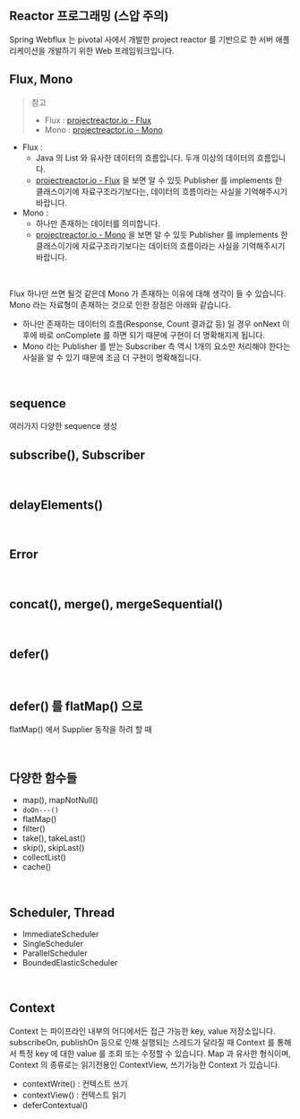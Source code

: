 ## Reactor 프로그래밍 (스압 주의)

Spring Webflux 는 pivotal 사에서 개발한 project reactor 를 기반으로 한 서버 애플리케이션을 개발하기 위한 Web 프레임워크입니다.<br/>



## Flux, Mono

> 참고
>
> - Flux : [projectreactor.io - Flux](https://projectreactor.io/docs/core/release/api/reactor/core/publisher/Flux.html)
> - Mono : [projectreactor.io - Mono](https://projectreactor.io/docs/core/release/api/reactor/core/publisher/Mono.html)



- Flux : 
  - Java 의 List 와 유사한 데이터의 흐름입니다. 두개 이상의 데이터의 흐름입니다.
  - [projectreactor.io - Flux](https://projectreactor.io/docs/core/release/api/reactor/core/publisher/Flux.html) 을 보면 알 수 있듯 Publisher 를 implements 한 클래스이기에 자료구조라기보다는, 데이터의 흐름이라는 사실을 기억해주시기 바랍니다.
- Mono : 
  - 하나만 존재하는 데이터를 의미합니다.
  - [projectreactor.io - Mono](https://projectreactor.io/docs/core/release/api/reactor/core/publisher/Mono.html) 을 보면 알 수 있듯 Publisher 를 implements 한 클래스이기에 자료구조라기보다는 데이터의 흐름이라는 사실을 기억해주시기 바랍니다.

<br/>



Flux 하나만 쓰면 될것 같은데 Mono 가 존재하는 이유에 대해 생각이 들 수 있습니다. Mono 라는 자료형이 존재하는 것으로 인한 장점은 아래와 같습니다.

- 하나만 존재하는 데이터의 흐름(Response, Count 결과값 등) 일 경우 onNext 이후에 바로 onComplete 를 하면 되기 때문에 구현이 더 명확해지게 됩니다.
- Mono 라는 Publisher 를 받는 Subscriber 측 역시 1개의 요소만 처리해야 한다는 사실을 알 수 있기 때문에 조금 더 구현이 명확해집니다.

<br/>



## sequence

여러가지 다양한 sequence 생성<br/>



## subscribe(), Subscriber

<br/>



## delayElements()

<br/>



## Error 

<br/>



## concat(), merge(), mergeSequential()

<br/>



## defer()

<br/>



## defer() 를 flatMap() 으로

flatMap() 에서 Supplier 동작을 하려 할 때

<br/>



## 다양한 함수들

- map(), mapNotNull()
- `doOn---()`
- flatMap()
- filter()
- take(), takeLast()
- skip(), skipLast()
- collectList()
- cache()

<br/>



## Scheduler, Thread

- ImmediateScheduler
- SingleScheduler
- ParallelScheduler
- BoundedElasticScheduler

<br/>



## Context

Context 는 파이프라인 내부의 어디에서든 접근 가능한 key, value 저장소입니다. subscribeOn, publishOn 등으로 인해 실행되는 스레드가 달라질 때 Context 를 통해서 특정 key 에 대한 value 를 조회 또는 수정할 수 있습니다.  Map 과 유사한 형식이며, Context 의 종류로는 읽기전용인 ContextView, 쓰기가능한 Context 가 있습니다.

- contextWrite() : 컨텍스트 쓰기
- contextView() : 컨텍스트 읽기
- deferContextual() 

<br/>





